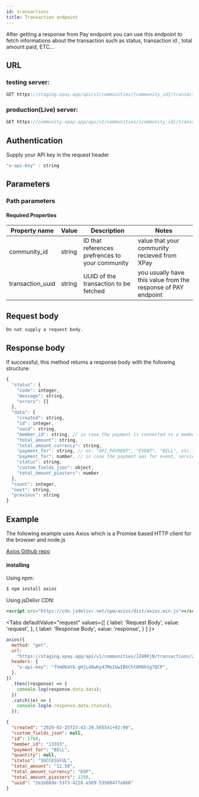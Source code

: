 ```yaml
---
id: transactions
title: Transaction endpoint
---
```



After getting a response from Pay endpoint you can use this endpoint to fetch informations about the transaction such as status, transaction id , total amount paid, ETC...

## URL

### testing server:

```jsx
GET https://staging.xpay.app/api/v1/communities/{community_id}/transactions/{transaction_uuid}/
```

### production(Live) server:

```jsx
GET https://community.xpay.app/api/v1/communities/{community_id}/transactions/{transaction_uuid}/
```

## Authentication

Supply your API key in the request header

```jsx
"x-api-key" : string
```

## Parameters

### Path parameters

#### Required Properties

| Property name    | Value  | Description                                     | Notes                                                         |
| ---------------- | ------ | ----------------------------------------------- | ------------------------------------------------------------- |
| community_id     | string | ID that references prefrences to your community | value that your community recieved from XPay                  |
| transaction_uuid | string | UUID of the transaction to be fetched           | you usually have this value from the response of PAY endpoint |

## Request body

    Do not supply a request body.

## Response body

If successful, this method returns a response body with the following structure:

```jsx
{
  "status": {
    "code": integer,
    "message": string,
    "errors": []
  },
  "data": {
    "created": string,
    "id": integer,
    "uuid": string,
    "member_id": string, // in case the payment is connected to a membership id
    "total_amount": string,
    "total_amount_currency": string,
    "payment_for": string, // ex: "API_PAYMENT", "EVENT", "BILL", etc..
    "payment_for": number, // in case the payment was for event, service, product or training.
    "status": string,
    "custom_fields_json": object,
    "total_amount_piasters": number
  },
  "count": integer,
  "next": string,
  "previous": string
}
```

## Example

The following example uses Axios which is a Promise based HTTP client for the browser and node.js

<a target="_blank" href="https://github.com/axios/axios">
  Axios Github repo
</a>

#### installing

Using npm:

```jsx
$ npm install axios
```

Using jsDelivr CDN:

```jsx
<script src="https://cdn.jsdelivr.net/npm/axios/dist/axios.min.js"></script>
```

<Tabs
  defaultValue="request"
  values={[
    { label: 'Request Body', value: 'request', },
    { label: 'Response Body', value: 'response', }  ]
}>
<TabItem value="request">

```jsx
axios({
  method: "get",
  url:
    "https://staging.xpay.app/api/v1/communities/JZ40KjN/transactions/2e1b68de-53f3-4228-a509-53560477a860/",
  headers: {
    "x-api-key": "fVmOK4Y6.gHjL48wKy47MoIUwIBGCht8M8kSg7QCP",
  },
})
  .then((response) => {
    console.log(response.data.data);
  })
  .catch((e) => {
    console.log(e.response.data.status);
  });
```

</TabItem>
<TabItem value="response">

```json
{
  "created": "2020-02-25T23:43:20.505541+02:00",
  "custom_fields_json": null,
  "id": 1760,
  "member_id": "13333",
  "payment_for": "BILL",
  "quantity": null,
  "status": "SUCCESSFUL",
  "total_amount": "12.50",
  "total_amount_currency": "EGP",
  "total_amount_piasters": 1250,
  "uuid": "2e1b68de-53f3-4228-a509-53560477a860"
}
```

</TabItem>
</Tabs>
